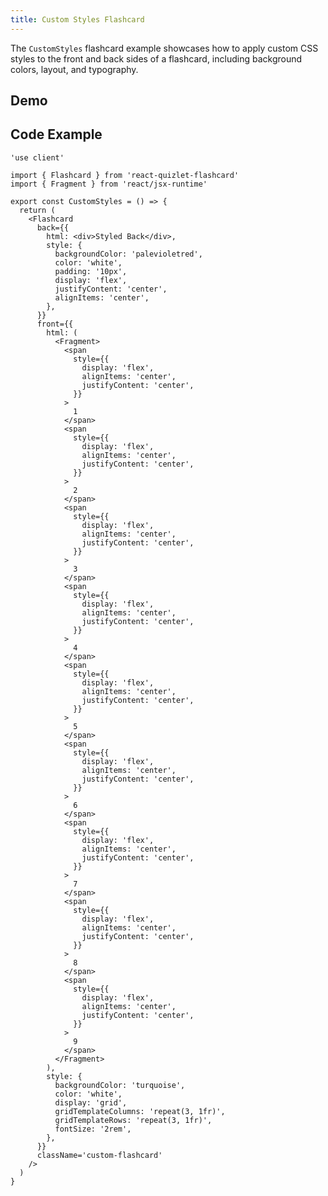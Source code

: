 ```yaml
---
title: Custom Styles Flashcard
---
```



The `CustomStyles` flashcard example showcases how to apply custom CSS styles to the front and back sides of a flashcard, including background colors, layout, and typography.

## Demo

<CustomStylesDemo />

## Code Example

```tsx
'use client'

import { Flashcard } from 'react-quizlet-flashcard'
import { Fragment } from 'react/jsx-runtime'

export const CustomStyles = () => {
  return (
    <Flashcard
      back={{
        html: <div>Styled Back</div>,
        style: {
          backgroundColor: 'palevioletred',
          color: 'white',
          padding: '10px',
          display: 'flex',
          justifyContent: 'center',
          alignItems: 'center',
        },
      }}
      front={{
        html: (
          <Fragment>
            <span
              style={{
                display: 'flex',
                alignItems: 'center',
                justifyContent: 'center',
              }}
            >
              1
            </span>
            <span
              style={{
                display: 'flex',
                alignItems: 'center',
                justifyContent: 'center',
              }}
            >
              2
            </span>
            <span
              style={{
                display: 'flex',
                alignItems: 'center',
                justifyContent: 'center',
              }}
            >
              3
            </span>
            <span
              style={{
                display: 'flex',
                alignItems: 'center',
                justifyContent: 'center',
              }}
            >
              4
            </span>
            <span
              style={{
                display: 'flex',
                alignItems: 'center',
                justifyContent: 'center',
              }}
            >
              5
            </span>
            <span
              style={{
                display: 'flex',
                alignItems: 'center',
                justifyContent: 'center',
              }}
            >
              6
            </span>
            <span
              style={{
                display: 'flex',
                alignItems: 'center',
                justifyContent: 'center',
              }}
            >
              7
            </span>
            <span
              style={{
                display: 'flex',
                alignItems: 'center',
                justifyContent: 'center',
              }}
            >
              8
            </span>
            <span
              style={{
                display: 'flex',
                alignItems: 'center',
                justifyContent: 'center',
              }}
            >
              9
            </span>
          </Fragment>
        ),
        style: {
          backgroundColor: 'turquoise',
          color: 'white',
          display: 'grid',
          gridTemplateColumns: 'repeat(3, 1fr)',
          gridTemplateRows: 'repeat(3, 1fr)',
          fontSize: '2rem',
        },
      }}
      className='custom-flashcard'
    />
  )
}
```